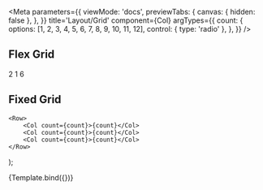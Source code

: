 
<Meta
    parameters={{
        viewMode: 'docs',
        previewTabs: {
            canvas: { hidden: false },
        },
    }}
    title='Layout/Grid'
    component={Col}
    argTypes={{
        count: {
            options: [1, 2, 3, 4, 5, 6, 7, 8, 9, 10, 11, 12],
            control: { type: 'radio' },
        },
    }}
/>

## Flex Grid

<Canvas>
    <Story name='flex'>
        <Row>
            <Col>2</Col>
            <Col>1</Col>
            <Col>6</Col>
        </Row>
    </Story>
</Canvas>

## Fixed Grid

    <Row>
        <Col count={count}>{count}</Col>
        <Col count={count}>{count}</Col>
        <Col count={count}>{count}</Col>
    </Row>
);

<Canvas>
    <Story name='fixed' args={{ count: 2 }}>
        {Template.bind({})}
    </Story>
</Canvas>
